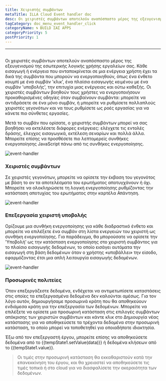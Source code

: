 ```yaml
---
title: Χειριστής συμβάντων
metaTitle: ILLA Cloud Event handler doc
desc: Οι χειριστές συμβάντων αποτελούν αναπόσπαστο μέρος της εξευγενισμού της εσωτερικής λογικής χρήσης εργαλείων σας
tagCategory: doc_menu_event_handler_click
categoryName: 🌀 BUILD ΣΑΣ APPS
categoryPriority: 5
postPriority: 1
---
```


* * *

## <h2 hidden>Χειριστής συμβάντων</h2>

Οι χειριστές συμβάντων αποτελούν αναπόσπαστο μέρος της εξευγενισμού της εσωτερικής λογικής χρήσης εργαλείων σας. Κάθε εισαγωγή ή ενέργεια που ανταποκρίνεται σε μια ενέργεια χρήστη έχει τα δικά της συμβάντα που μπορούν να ενεργοποιηθούν, όπως ένα ένθετο κουμπί με ένα συμβάν 'κλικ', ένα πλαίσιο εισαγωγής κειμένου με ένα συμβάν 'υποβολής', την επιτυχία μιας ενέργειας και ούτω καθεξής. Οι χειριστές συμβάντων βοηθούν τους χρήστες να ενεργοποιήσουν προκαθορισμένες οδηγίες όταν συμβαίνουν συμβάντα: μπορείτε να αντιδράσετε σε ένα μόνο συμβάν, ή μπορείτε να ρυθμίσετε πολλαπλούς χειριστές γεγονότων και να τους ρυθμίσετε ως ροές εργασίας για να κάνετε πιο σύνθετες εργασίες.

Μετά το συμβάν που ορίσατε, ο χειριστής συμβάντων μπορεί να σας βοηθήσει να εκτελέσετε διάφορες ενέργειες: ελέγχετε τις εντολές δράσης, έλεγχος εισαγωγικά, εκτέλεση σεναρίων και πολλά άλλα. Μπορείτε επίσης να προσθέσετε πιο λεπτομερείς συνθήκες ενεργοποίησης JavaScript πάνω από τις συνθήκες ενεργοποίησης.

<img alt="event-handler" src='https://cdn.illacloud.com/official-website/img/official-site/event-handler-01.png' />

### Χειριστές συμβάντων

Σε χειριστές γεγονότων, μπορείτε να ορίσετε την έκβαση του γεγονότος με βάση το αν τα αποτελέσματα του ερωτήματος αποτυγχάνουν ή όχι. Μπορείτε να ολοκληρώσετε τη λογική ενεργοποίησης ρυθμίζοντας την κατάσταση αποτυχίας του ερωτήματος στην καρτέλα Απάντηση.

<img alt="event-handler" src='https://cdn.illacloud.com/official-website/img/official-site/event-handler-02.png' />

### Επεξεργασία χειριστή υποβολής

Ορίζουμε μια συνθήκη ενεργοποίησης για κάθε διαδραστικό ένθετο και μπορείτε να επιλέξετε ένα συμβάν στη λίστα ενεργειών του χειριστή ως συνθήκη ενεργοποίησης. Για παράδειγμα, θα μπορούσατε να ορίσετε την 'Υποβολή' ως την κατάσταση ενεργοποίησης στο χειριστή συμβάντος για το πλαίσιο εισαγωγής δεδομένων, το οποίο εισάγει αυτόματα την εισαγωγή στη βάση δεδομένων όταν ο χρήστης «υποβάλλει» την είσοδο, εφαρμόζοντας έτσι μια απλή λειτουργία εισαγωγής δεδομένων.

<img alt="event-handler" src='https://cdn.illacloud.com/official-website/img/official-site/event-handler-03.png' />

### Προσωρινές πολιτείες

Όταν επεξεργάζεστε δεδομένα, ενδέχεται να αντιμετωπίσετε καταστάσεις στις οποίες τα επεξεργασμένα δεδομένα δεν καλούνται αμέσως. Για τον λόγο αυτόν, δημιουργήσαμε προσωρινά κράτη που θα αποθηκεύουν ενδιάμεσα κράτη για την επεξεργασία των δεδομένων. Μπορείτε να επιλέξετε να ορίσετε μια προσωρινή κατάσταση στις επιλογές συμβάντων απόκρισης των χειριστών συμβάντων και κάντε κλικ στο Δημιουργία νέας κατάστασης για να αποθηκεύσετε τα τρέχοντα δεδομένα στην προσωρινή κατάσταση, το οποίο μπορεί να τοποθετηθεί για οποιαδήποτε ιδιοκτησία.

Έξω από τον επεξεργαστή έργου, μπορείτε επίσης να αποθηκεύσετε δεδομένα από το {{tempState1.setValue(data)}} ή δεδομένα κλήσεων από το {{tempState1.value}}.

> Οι τιμές στην προσωρινή κατάσταση θα εκκαθαριστούν κατά την επανεκκίνηση του έργου, και θα χρειαστεί να αποθηκεύσετε τις τιμές τοπικά ή στο cloud για να διασφαλίσετε την ακεραιότητα των δεδομένων.
